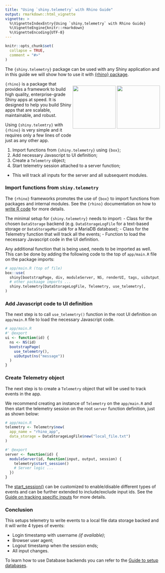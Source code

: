 ```yaml
---
title: "Using `shiny.telemetry` with Rhino Guide"
output: rmarkdown::html_vignette
vignette: >
  %\VignetteIndexEntry{Using `shiny.telemetry` with Rhino Guide}
  %\VignetteEngine{knitr::rmarkdown}
  %\VignetteEncoding{UTF-8}
---
```


```r
knitr::opts_chunk$set(
  collapse = TRUE,
  comment = "#>"
)
```

The `{shiny.telemetry}` package can be used with any Shiny application and in this guide we will show how to use it with [{rhino} package](https://appsilon.github.io/rhino/).

<div style="float: right;">
<a href="https://appsilon.github.io/rhino/" target="_blank"><img src="https://appsilon.github.io/rhino/reference/figures/rhino.png" style="height: 140px;" /></a>
<a href="https://appsilon.github.io/shiny.telemetry/"><img src="https://appsilon.github.io/shiny.telemetry/reference/figures/shiny-telemetry.png" style="height: 140px;" /></a>
</div>

`{rhino}` is a package that provides a framework to build high quality, enterprise-grade Shiny apps at speed.
It is designed to help you build Shiny apps that are scalable, maintainable, and robust.

Using `{shiny.telemtry}` with `{rhino}` is very simple and it requires only a few lines of code just as any other app.

1. Import functions from `{shiny.telemetry}` using `{box}`;
1. Add necessary Javascript to UI definition;
1. Create a `Telemetry` object;
1. Start telemetry session attached to a server function;
  - This will track all inputs for the server and all subsequent modules.

### Import functions from `shiny.telemetry`

The `{rhino}` frameworks promotes the use of `{box}` to import functions from packages and internal modules.
See the `{rhino}` documentation on how to [write R code](https://appsilon.github.io/rhino/articles/how-to/write-r-code.html) for more details.

The minimal setup for `{shiny.telemetry}` needs to import:
- Class for the chosen `DataStorage` backend (e.g. `DataStorageLogFile` for a text-based storage or `DataStorageMariaDB` for a MariaDB database);
- Class for the Telemetry function that will track all the events;
- Function to load the necessary Javascript code in the UI definition.

Any additional function that is being used, needs to be imported as well.
This can be done by adding the following code to the top of `app/main.R` file on the package imports:

```r
# app/main.R (top of file)
box::use(
  shiny[bootstrapPage, div, moduleServer, NS, renderUI, tags, uiOutput, textInput],
  # other packaage imports ...
  shiny.telemetry[DataStorageLogFile, Telemetry, use_telemetry],
)
```

### Add Javascript code to UI definition

The next step is to call `use_telemetry()` function in the root UI definition on `app/main.R` file to load the necessary Javascript code.

```r
# app/main.R
#' @export
ui <- function(id) {
  ns <- NS(id)
  bootstrapPage(
    use_telemetry(),
    uiOutput(ns("message"))
  )
}
```

### Create Telemetry object

The next step is to create a `Telemetry` object that will be used to track events in the app.

We recommend creating an instance of `Telemetry` on the `app/main.R` and then start the telemetry session on the root `server` function definition, just as shown below:

```r
# app/main.R
telemetry <- Telemetry$new(
  app_name = "rhino_app",
  data_storage = DataStorageLogFile$new("local_file.txt")
)

#' @export
server <- function(id) {
  moduleServer(id, function(input, output, session) {
    telemetry$start_session()
    # Server logic ...
  })
}
```

The [start_session()](https://appsilon.github.io/shiny.telemetry/reference/Telemetry.html#method-Telemetry-start_session) can be customized to enable/disable different types of events and can be further extended to include/exclude input ids. See the [Guide on tracking specific inputs](tracking-specific-input-id) for more details.

### Conclusion

This setups telemetry to write events to a local file data storage backed and it will write 4 types of events:

- Login timestamp with username _(if available)_;
- Browser user agent;
- Logout timestamp when the session ends;
- All input changes.

To learn how to use Database backends you can refer to the [Guide to setup databases](https://appsilon.github.io/shiny.telemetry/articles/shiny-telemetry-databases.html).
